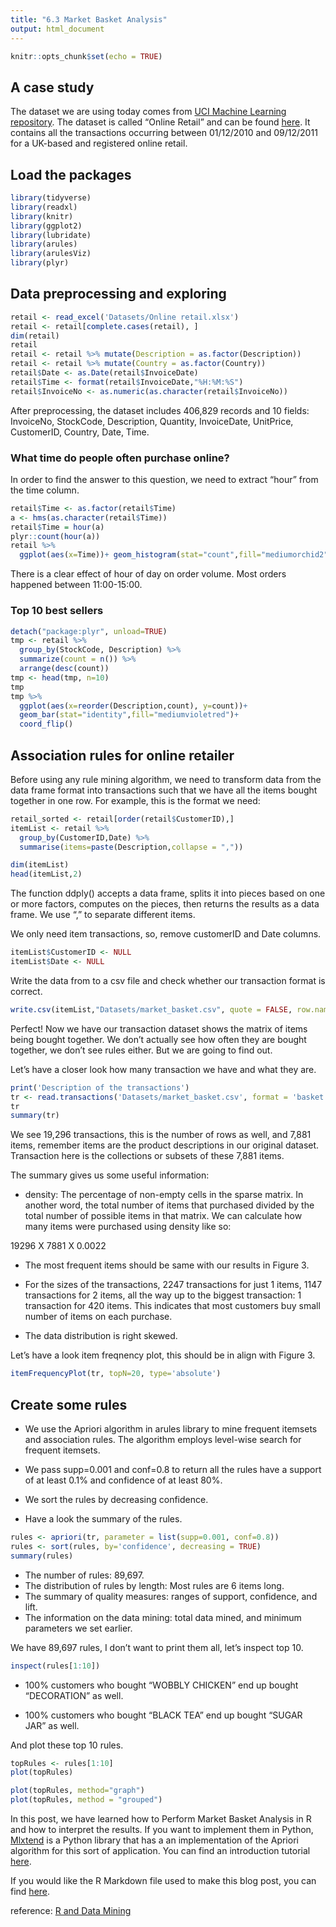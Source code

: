 ```yaml
---
title: "6.3 Market Basket Analysis"
output: html_document
---
```


```r
knitr::opts_chunk$set(echo = TRUE)
```
## A case study
The dataset we are using today comes from [UCI Machine Learning repository](http://archive.ics.uci.edu/ml/datasets/online+retail). The dataset is called “Online Retail” and can be found [here](http://archive.ics.uci.edu/ml/datasets/online+retail). It contains all the transactions occurring between 01/12/2010 and 09/12/2011 for a UK-based and registered online retail.

## Load the packages 

```r
library(tidyverse)
library(readxl)
library(knitr)
library(ggplot2)
library(lubridate)
library(arules)
library(arulesViz)
library(plyr)
```

## Data preprocessing and exploring
```r
retail <- read_excel('Datasets/Online retail.xlsx')
retail <- retail[complete.cases(retail), ]
dim(retail)
retail
retail <- retail %>% mutate(Description = as.factor(Description))
retail <- retail %>% mutate(Country = as.factor(Country))
retail$Date <- as.Date(retail$InvoiceDate)
retail$Time <- format(retail$InvoiceDate,"%H:%M:%S")
retail$InvoiceNo <- as.numeric(as.character(retail$InvoiceNo))
```



After preprocessing, the dataset includes 406,829 records and 10 fields: InvoiceNo, StockCode, Description, Quantity, InvoiceDate, UnitPrice, CustomerID, Country, Date, Time.

### What time do people often purchase online?

In order to find the answer to this question, we need to extract "hour" from the time column.

```r
retail$Time <- as.factor(retail$Time)
a <- hms(as.character(retail$Time))
retail$Time = hour(a)
plyr::count(hour(a))
retail %>%
  ggplot(aes(x=Time))+ geom_histogram(stat="count",fill="mediumorchid2")
```

There is a clear effect of hour of day on order volume. Most orders happened between 11:00-15:00.

### Top 10 best sellers

```r
detach("package:plyr", unload=TRUE) 
tmp <- retail %>% 
  group_by(StockCode, Description) %>% 
  summarize(count = n()) %>% 
  arrange(desc(count))
tmp <- head(tmp, n=10)
tmp
tmp %>% 
  ggplot(aes(x=reorder(Description,count), y=count))+
  geom_bar(stat="identity",fill="mediumvioletred")+
  coord_flip()
```

## Association rules for online retailer

Before using any rule mining algorithm, we need to transform data from the data frame format into transactions such that we have all the items bought together in one row. For example, this is the format we need:
  
```r
retail_sorted <- retail[order(retail$CustomerID),]
itemList <- retail %>%
  group_by(CustomerID,Date) %>%
  summarise(items=paste(Description,collapse = ","))

dim(itemList)
head(itemList,2)
```

The function ddply() accepts a data frame, splits it into pieces based on one or more factors, computes on the pieces, then returns the results as a data frame. We use "," to separate different items. 

We only need item transactions, so, remove customerID and Date columns.

```r
itemList$CustomerID <- NULL
itemList$Date <- NULL
```

Write the data from to a csv file and check whether our transaction format is correct. 

```r
write.csv(itemList,"Datasets/market_basket.csv", quote = FALSE, row.names = FALSE)
```

Perfect! Now we have our transaction dataset shows the matrix of items being bought together. We don't actually see how often they are bought together, we don't see rules either. But we are going to find out. 

Let's have a closer look how many transaction we have and what they are.

```r
print('Description of the transactions')
tr <- read.transactions('Datasets/market_basket.csv', format = 'basket', sep=',')
tr
summary(tr)
```

We see 19,296 transactions, this is the number of rows as well, and 7,881 items, remember items are the product descriptions in our original dataset. Transaction here is the collections or subsets of these 7,881 items. 

The summary gives us some useful information:

* density: The percentage of non-empty cells in the sparse matrix. In another word, the total number of items that purchased divided by the total number of possible items in that matrix. We can calculate how many items were purchased using density like so: 

19296 X 7881 X 0.0022

* The most frequent items should be same with our results in Figure 3.

* For the sizes of the transactions, 2247 transactions for just 1 items, 1147 transactions for 2 items, all the way up to the biggest transaction: 1 transaction for 420 items. This indicates that most customers buy small number of items on each purchase.

* The data distribution is right skewed.

Let's have a look item freqnency plot, this should be in align with Figure 3.

```r
itemFrequencyPlot(tr, topN=20, type='absolute')
```

## Create some rules

* We use the Apriori algorithm in arules library to mine frequent itemsets and association rules. The algorithm employs level-wise search for frequent itemsets.

* We pass supp=0.001 and conf=0.8 to return all the rules have a support of at least 0.1% and confidence of at least 80%. 

* We sort the rules by decreasing confidence. 

* Have a look the summary of the rules. 

```r
rules <- apriori(tr, parameter = list(supp=0.001, conf=0.8))
rules <- sort(rules, by='confidence', decreasing = TRUE)
summary(rules)
```

* The number of rules: 89,697.
* The distribution of rules by length: Most rules are 6 items long.
* The summary of quality measures: ranges of support, confidence, and lift.
* The information on the data mining: total data mined, and minimum parameters we set earlier.

We have 89,697 rules, I don't want to print them all, let's inspect top 10.

```r
inspect(rules[1:10])
```

* 100% customers who bought "WOBBLY CHICKEN" end up bought "DECORATION" as well. 

* 100% customers who bought "BLACK TEA" end up bought "SUGAR JAR" as well. 

And plot these top 10 rules.

```r
topRules <- rules[1:10]
plot(topRules)
```

```r
plot(topRules, method="graph")
plot(topRules, method = "grouped")
```

In this post, we have learned how to Perform Market Basket Analysis in R and how to interpret the results. If you want to implement them in Python, [Mlxtend](http://rasbt.github.io/mlxtend/) is a Python library that has a an implementation of the Apriori algorithm for this sort of application. You can find an introduction tutorial [here](http://pbpython.com/market-basket-analysis.html). 

If you would like the R Markdown file used to make this blog post, you can find [here](https://github.com/susanli2016/Data-Analysis-with-R/blob/master/Market_Basket_Analysis.Rmd). 

reference: [R and Data Mining](http://www.rdatamining.com/examples/association-rules)